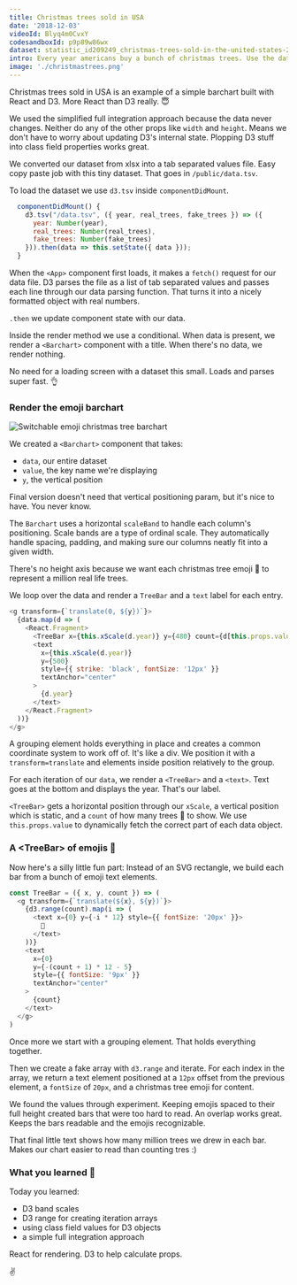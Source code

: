 ```yaml
---
title: Christmas trees sold in USA
date: '2018-12-03'
videoId: Blyq4m0CvxY
codesandboxId: p9p89w86wx
dataset: statistic_id209249_christmas-trees-sold-in-the-united-states-2004-2017.xlsx
intro: Every year americans buy a bunch of christmas trees. Use the dataset to compare real and fake sales with two bar charts.
image: './christmastrees.png'
---
```


Christmas trees sold in USA is an example of a simple barchart built with React and D3. More React than D3 really. 😇

We used the simplified full integration approach because the data never changes. Neither do any of the other props like `width` and `height`. Means we don't have to worry about updating D3's internal state. Plopping D3 stuff into class field properties works great.

We converted our dataset from xlsx into a tab separated values file. Easy copy paste job with this tiny dataset. That goes in `/public/data.tsv`.

To load the dataset we use `d3.tsv` inside `componentDidMount`.

```javascript
  componentDidMount() {
    d3.tsv("/data.tsv", ({ year, real_trees, fake_trees }) => ({
      year: Number(year),
      real_trees: Number(real_trees),
      fake_trees: Number(fake_trees)
    })).then(data => this.setState({ data }));
  }
```

When the `<App>` component first loads, it makes a `fetch()` request for our data file. D3 parses the file as a list of tab separated values and passes each line through our data parsing function. That turns it into a nicely formatted object with real numbers.

`.then` we update component state with our data.

Inside the render method we use a conditional. When data is present, we render a `<Barchart>` component with a title. When there's no data, we render nothing.

No need for a loading screen with a dataset this small. Loads and parses super fast. 👌

### Render the emoji barchart

![Switchable emoji christmas tree barchart](./christmastrees.gif)

We created a `<Barchart>` component that takes:

- `data`, our entire dataset
- `value`, the key name we're displaying
- `y`, the vertical position

Final version doesn't need that vertical positioning param, but it's nice to have. You never know.

The `Barchart` uses a horizontal `scaleBand` to handle each column's positioning. Scale bands are a type of ordinal scale. They automatically handle spacing, padding, and making sure our columns neatly fit into a given width.

There's no height axis because we want each christmas tree emoji 🎄 to represent a million real life trees.

We loop over the data and render a `TreeBar` and a `text` label for each entry.

```javascript
<g transform={`translate(0, ${y})`}>
  {data.map(d => (
    <React.Fragment>
      <TreeBar x={this.xScale(d.year)} y={480} count={d[this.props.value]} />
      <text
        x={this.xScale(d.year)}
        y={500}
        style={{ strike: 'black', fontSize: '12px' }}
        textAnchor="center"
      >
        {d.year}
      </text>
    </React.Fragment>
  ))}
</g>
```

A grouping element holds everything in place and creates a common coordinate system to work off of. It's like a div. We position it with a `transform=translate` and elements inside position relatively to the group.

For each iteration of our `data`, we render a `<TreeBar>` and a `<text>`. Text goes at the bottom and displays the year. That's our label.

`<TreeBar>` gets a horizontal position through our `xScale`, a vertical position which is static, and a `count` of how many trees 🎄 to show. We use `this.props.value` to dynamically fetch the correct part of each data object.

### A &lt;TreeBar> of emojis 🎄

Now here's a silly little fun part: Instead of an SVG rectangle, we build each bar from a bunch of emoji text elements.

```javascript
const TreeBar = ({ x, y, count }) => (
  <g transform={`translate(${x}, ${y})`}>
    {d3.range(count).map(i => (
      <text x={0} y={-i * 12} style={{ fontSize: '20px' }}>
        🎄
      </text>
    ))}
    <text
      x={0}
      y={-(count + 1) * 12 - 5}
      style={{ fontSize: '9px' }}
      textAnchor="center"
    >
      {count}
    </text>
  </g>
)
```

Once more we start with a grouping element. That holds everything together.

Then we create a fake array with `d3.range` and iterate. For each index in the array, we return a text element positioned at a `12px` offset from the previous element, a `fontSize` of `20px`, and a christmas tree emoji for content.

We found the values through experiment. Keeping emojis spaced to their full height created bars that were too hard to read. An overlap works great. Keeps the bars readable and the emojis recognizable.

That final little text shows how many million trees we drew in each bar. Makes our chart easier to read than counting tres :)

### What you learned 🧐

Today you learned:

- D3 band scales
- D3 range for creating iteration arrays
- using class field values for D3 objects
- a simple full integration approach

React for rendering. D3 to help calculate props.

✌️
